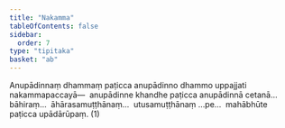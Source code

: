 ```yaml
---
title: "Nakamma"
tableOfContents: false
sidebar:
  order: 7
type: "tipitaka"
basket: "ab"
---
```



<DynamicBreadcrumb />

<Division number="425">

<Paragraph number="3397">
Anupādinnaṃ dhammaṃ paṭicca anupādinno dhammo uppajjati nakammapaccayā—  anupādinne khandhe paṭicca anupādinnā cetanā…  bāhiraṃ…  āhārasamuṭṭhānaṃ…  utusamuṭṭhānaṃ …pe…  mahābhūte paṭicca upādārūpaṃ. (1)
</Paragraph>
</Division>